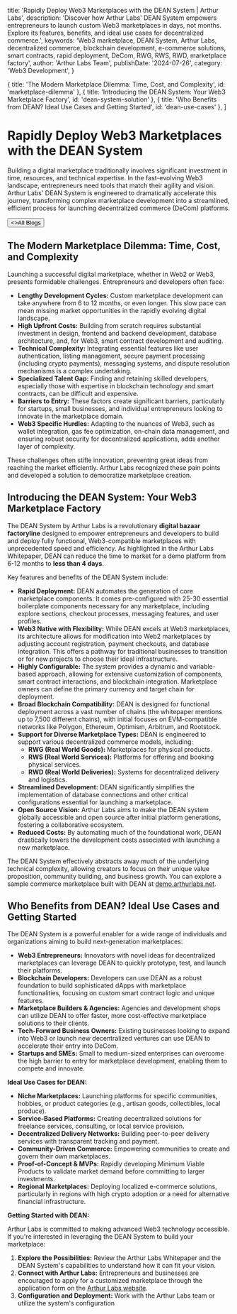 
  title: 'Rapidly Deploy Web3 Marketplaces with the DEAN System | Arthur Labs',
  description: 'Discover how Arthur Labs\' DEAN System empowers entrepreneurs to launch custom Web3 marketplaces in days, not months. Explore its features, benefits, and ideal use cases for decentralized commerce.',
  keywords: 'Web3 marketplace, DEAN System, Arthur Labs, decentralized commerce, blockchain development, e-commerce solutions, smart contracts, rapid deployment, DeCom, RWG, RWS, RWD, marketplace factory',
  author: 'Arthur Labs Team',
  publishDate: '2024-07-26',
  category: 'Web3 Development',
}

  { title: 'The Modern Marketplace Dilemma: Time, Cost, and Complexity', id: 'marketplace-dilemma' },
  { title: 'Introducing the DEAN System: Your Web3 Marketplace Factory', id: 'dean-system-solution' },
  { title: 'Who Benefits from DEAN? Ideal Use Cases and Getting Started', id: 'dean-use-cases' },
]

<HeroPattern />

# Rapidly Deploy Web3 Marketplaces with the DEAN System

Building a digital marketplace traditionally involves significant investment in time, resources, and technical expertise. In the fast-evolving Web3 landscape, entrepreneurs need tools that match their agility and vision. Arthur Labs' DEAN System is engineered to dramatically accelerate this journey, transforming complex marketplace development into a streamlined, efficient process for launching decentralized commerce (DeCom) platforms.

<div className="not-prose mt-6 mb-16 flex gap-3">
  <Button href="/blogs" arrow="left">
    <>All Blogs</>
  </Button>
</div>

<h2 id="marketplace-dilemma">The Modern Marketplace Dilemma: Time, Cost, and Complexity</h2>

Launching a successful digital marketplace, whether in Web2 or Web3, presents formidable challenges. Entrepreneurs and developers often face:

*   **Lengthy Development Cycles:** Custom marketplace development can take anywhere from 6 to 12 months, or even longer. This slow pace can mean missing market opportunities in the rapidly evolving digital landscape.
*   **High Upfront Costs:** Building from scratch requires substantial investment in design, frontend and backend development, database architecture, and, for Web3, smart contract development and auditing.
*   **Technical Complexity:** Integrating essential features like user authentication, listing management, secure payment processing (including crypto payments), messaging systems, and dispute resolution mechanisms is a complex undertaking.
*   **Specialized Talent Gap:** Finding and retaining skilled developers, especially those with expertise in blockchain technology and smart contracts, can be difficult and expensive.
*   **Barriers to Entry:** These factors create significant barriers, particularly for startups, small businesses, and individual entrepreneurs looking to innovate in the marketplace domain.
*   **Web3 Specific Hurdles:** Adapting to the nuances of Web3, such as wallet integration, gas fee optimization, on-chain data management, and ensuring robust security for decentralized applications, adds another layer of complexity.

These challenges often stifle innovation, preventing great ideas from reaching the market efficiently. Arthur Labs recognized these pain points and developed a solution to democratize marketplace creation.

<h2 id="dean-system-solution">Introducing the DEAN System: Your Web3 Marketplace Factory</h2>

The DEAN System by Arthur Labs is a revolutionary **digital bazaar factoryline** designed to empower entrepreneurs and developers to build and deploy fully functional, Web3-compatible marketplaces with unprecedented speed and efficiency. As highlighted in the Arthur Labs Whitepaper, DEAN can reduce the time to market for a demo platform from 6-12 months to **less than 4 days**.

Key features and benefits of the DEAN System include:

*   **Rapid Deployment:** DEAN automates the generation of core marketplace components. It comes pre-configured with 25-30 essential boilerplate components necessary for any marketplace, including explore sections, checkout processes, messaging features, and user profiles.
*   **Web3 Native with Flexibility:** While DEAN excels at Web3 marketplaces, its architecture allows for modification into Web2 marketplaces by adjusting account registration, payment checkouts, and database integration. This offers a pathway for traditional businesses to transition or for new projects to choose their ideal infrastructure.
*   **Highly Configurable:** The system provides a dynamic and variable-based approach, allowing for extensive customization of components, smart contract interactions, and blockchain integration. Marketplace owners can define the primary currency and target chain for deployment.
*   **Broad Blockchain Compatibility:** DEAN is designed for functional deployment across a vast number of chains (the whitepaper mentions up to 7,500 different chains), with initial focuses on EVM-compatible networks like Polygon, Ethereum, Optimism, Arbitrum, and Rootstock.
*   **Support for Diverse Marketplace Types:** DEAN is engineered to support various decentralized commerce models, including:
    *   **RWG (Real World Goods):** Marketplaces for physical products.
    *   **RWS (Real World Services):** Platforms for offering and booking physical services.
    *   **RWD (Real World Deliveries):** Systems for decentralized delivery and logistics.
*   **Streamlined Development:** DEAN significantly simplifies the implementation of database connections and other critical configurations essential for launching a marketplace.
*   **Open Source Vision:** Arthur Labs aims to make the DEAN system globally accessible and open source after initial platform generations, fostering a collaborative ecosystem.
*   **Reduced Costs:** By automating much of the foundational work, DEAN drastically lowers the development costs associated with launching a new marketplace.

The DEAN System effectively abstracts away much of the underlying technical complexity, allowing creators to focus on their unique value proposition, community building, and business growth. You can explore a sample commerce marketplace built with DEAN at [demo.arthurlabs.net](https://demo.arthurlabs.net/).

<h2 id="dean-use-cases">Who Benefits from DEAN? Ideal Use Cases and Getting Started</h2>

The DEAN System is a powerful enabler for a wide range of individuals and organizations aiming to build next-generation marketplaces:

*   **Web3 Entrepreneurs:** Innovators with novel ideas for decentralized marketplaces can leverage DEAN to quickly prototype, test, and launch their platforms.
*   **Blockchain Developers:** Developers can use DEAN as a robust foundation to build sophisticated dApps with marketplace functionalities, focusing on custom smart contract logic and unique features.
*   **Marketplace Builders & Agencies:** Agencies and development shops can utilize DEAN to offer faster, more cost-effective marketplace solutions to their clients.
*   **Tech-Forward Business Owners:** Existing businesses looking to expand into Web3 or launch new decentralized ventures can use DEAN to accelerate their entry into DeCom.
*   **Startups and SMEs:** Small to medium-sized enterprises can overcome the high barrier to entry for marketplace development, enabling them to compete and innovate.

**Ideal Use Cases for DEAN:**

*   **Niche Marketplaces:** Launching platforms for specific communities, hobbies, or product categories (e.g., artisan goods, collectibles, local produce).
*   **Service-Based Platforms:** Creating decentralized solutions for freelance services, consulting, or local service provision.
*   **Decentralized Delivery Networks:** Building peer-to-peer delivery services with transparent tracking and payment.
*   **Community-Driven Commerce:** Empowering communities to create and govern their own marketplaces.
*   **Proof-of-Concept & MVPs:** Rapidly developing Minimum Viable Products to validate market demand before committing to larger investments.
*   **Regional Marketplaces:** Deploying localized e-commerce solutions, particularly in regions with high crypto adoption or a need for alternative financial infrastructure.

**Getting Started with DEAN:**

Arthur Labs is committed to making advanced Web3 technology accessible. If you're interested in leveraging the DEAN System to build your marketplace:

1.  **Explore the Possibilities:** Review the Arthur Labs Whitepaper and the DEAN System's capabilities to understand how it can fit your vision.
2.  **Connect with Arthur Labs:** Entrepreneurs and businesses are encouraged to apply for a customized marketplace through the application form on the [Arthur Labs website](https://arthurlabs.net/).
3.  **Configuration and Deployment:** Work with the Arthur Labs team or utilize the system's configuration


<div className="mt-16"><Socials /></div>
